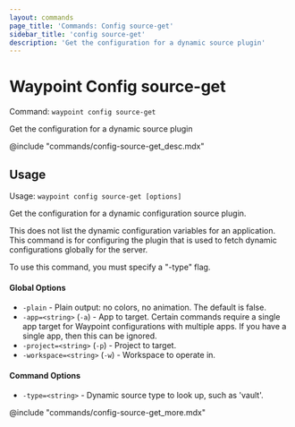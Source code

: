 ```yaml
---
layout: commands
page_title: 'Commands: Config source-get'
sidebar_title: 'config source-get'
description: 'Get the configuration for a dynamic source plugin'
---
```


# Waypoint Config source-get

Command: `waypoint config source-get`

Get the configuration for a dynamic source plugin

@include "commands/config-source-get_desc.mdx"

## Usage

Usage: `waypoint config source-get [options]`

Get the configuration for a dynamic configuration source plugin.

This does not list the dynamic configuration variables for an application.
This command is for configuring the plugin that is used to fetch dynamic
configurations globally for the server.

To use this command, you must specify a "-type" flag.

#### Global Options

- `-plain` - Plain output: no colors, no animation. The default is false.
- `-app=<string>` (`-a`) - App to target. Certain commands require a single app target for Waypoint configurations with multiple apps. If you have a single app, then this can be ignored.
- `-project=<string>` (`-p`) - Project to target.
- `-workspace=<string>` (`-w`) - Workspace to operate in.

#### Command Options

- `-type=<string>` - Dynamic source type to look up, such as 'vault'.

@include "commands/config-source-get_more.mdx"
